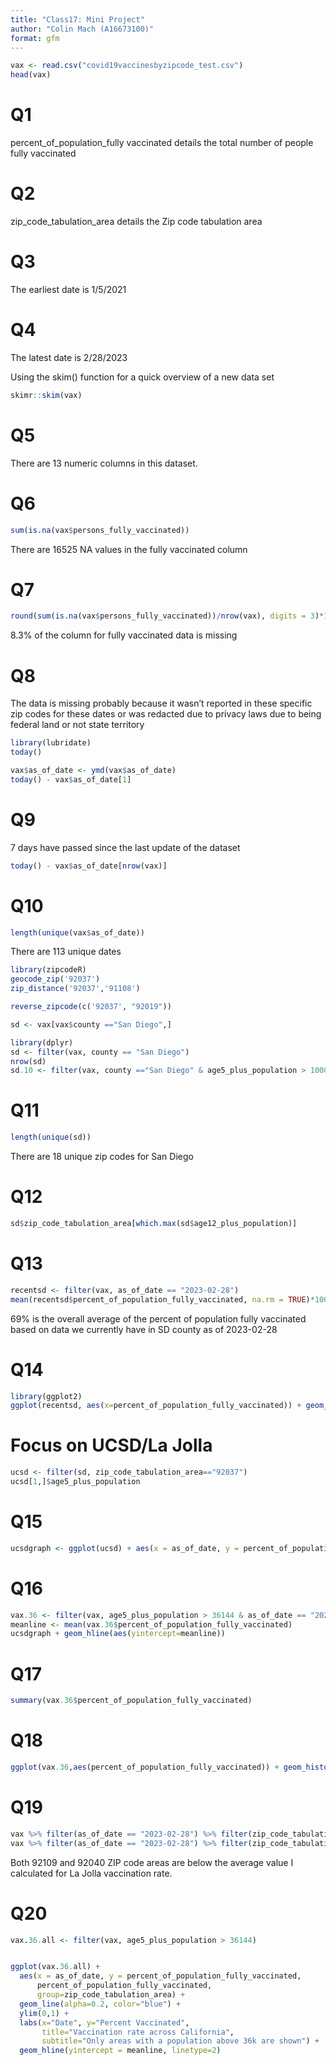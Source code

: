 ```yaml
---
title: "Class17: Mini Project"
author: "Colin Mach (A16673100)"
format: gfm
---
```


```r
vax <- read.csv("covid19vaccinesbyzipcode_test.csv")
head(vax)
```

# Q1

percent_of_population_fully vaccinated details the total number of people fully vaccinated

# Q2

zip_code_tabulation_area details the Zip code tabulation area

# Q3 

The earliest date is 1/5/2021

# Q4

The latest date is 2/28/2023

Using the skim() function for a quick overview of a new data set

```r
skimr::skim(vax)
```

# Q5

There are 13 numeric columns in this dataset.

# Q6

```r
sum(is.na(vax$persons_fully_vaccinated))
```
There are 16525 NA values in the fully vaccinated column

# Q7

```r
round(sum(is.na(vax$persons_fully_vaccinated))/nrow(vax), digits = 3)*100
```
8.3% of the column for fully vaccinated data is missing

# Q8

The data is missing probably because it wasn't reported in these specific zip codes for these dates or was redacted due to privacy laws due to being federal land or not state territory

```r
library(lubridate)
today()
```

```r
vax$as_of_date <- ymd(vax$as_of_date)
today() - vax$as_of_date[1]
```

# Q9

7 days have passed since the last update of the dataset

```r
today() - vax$as_of_date[nrow(vax)]
```

# Q10

```r
length(unique(vax$as_of_date))
```
There are 113 unique dates

```r
library(zipcodeR)
geocode_zip('92037')
zip_distance('92037','91108')
```
```r
reverse_zipcode(c('92037', "92019"))
```

```r
sd <- vax[vax$county =="San Diego",]
```

```r
library(dplyr)
sd <- filter(vax, county == "San Diego")
nrow(sd)
sd.10 <- filter(vax, county =="San Diego" & age5_plus_population > 10000)
```

# Q11

```r
length(unique(sd))
```
There are 18 unique zip codes for San Diego

# Q12

```r
sd$zip_code_tabulation_area[which.max(sd$age12_plus_population)]
```

# Q13

```r
recentsd <- filter(vax, as_of_date == "2023-02-28")
mean(recentsd$percent_of_population_fully_vaccinated, na.rm = TRUE)*100
```

69% is the overall average of the percent of population fully vaccinated based on data we currently have in SD county as of 2023-02-28

# Q14

```r
library(ggplot2)
ggplot(recentsd, aes(x=percent_of_population_fully_vaccinated)) + geom_histogram() + labs (title = "Vaccination Rate Across San Diego as of Last Week", x = "Percent of Population Fully Vaxed", y = "Count (ZIP code area)")
```

# Focus on UCSD/La Jolla

```r
ucsd <- filter(sd, zip_code_tabulation_area=="92037")
ucsd[1,]$age5_plus_population
```
# Q15

```r
ucsdgraph <- ggplot(ucsd) + aes(x = as_of_date, y = percent_of_population_fully_vaccinated) + geom_point() + geom_line(group = 1) + ylim(c(0,1)) + labs(x="Date", y = "Percent Vaccinated")
```

# Q16

```r
vax.36 <- filter(vax, age5_plus_population > 36144 & as_of_date == "2023-02-28")
meanline <- mean(vax.36$percent_of_population_fully_vaccinated)
ucsdgraph + geom_hline(aes(yintercept=meanline))
```

# Q17

```r
summary(vax.36$percent_of_population_fully_vaccinated)
```

# Q18

```r
ggplot(vax.36,aes(percent_of_population_fully_vaccinated)) + geom_histogram() + xlim(0,1)
```

# Q19

```r
vax %>% filter(as_of_date == "2023-02-28") %>% filter(zip_code_tabulation_area=="92109") %>% select(percent_of_population_fully_vaccinated)
vax %>% filter(as_of_date == "2023-02-28") %>% filter(zip_code_tabulation_area=="92040") %>% select(percent_of_population_fully_vaccinated)
```

Both 92109 and 92040 ZIP code areas are below the average value I calculated for La Jolla vaccination rate.

# Q20

```r
vax.36.all <- filter(vax, age5_plus_population > 36144)


ggplot(vax.36.all) +
  aes(x = as_of_date, y = percent_of_population_fully_vaccinated,
      percent_of_population_fully_vaccinated, 
      group=zip_code_tabulation_area) +
  geom_line(alpha=0.2, color="blue") +
  ylim(0,1) +
  labs(x="Date", y="Percent Vaccinated",
       title="Vaccination rate across California",
       subtitle="Only areas with a population above 36k are shown") +
  geom_hline(yintercept = meanline, linetype=2)
```

